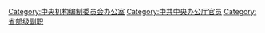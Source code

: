 [[Category:中央机构编制委员会办公室|Category:中央机构编制委员会办公室]]
[[Category:中共中央办公厅官员|Category:中共中央办公厅官员]]
[[Category:省部级副职|Category:省部级副职]]